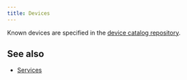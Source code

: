 ---
title: Devices
---



<FilteredDeviceSpecificationList count={20} shuffle={true} />

Known devices are specified in the [device catalog repository](/reference/device-entry).


## See also

* [Services](/tools/services)

